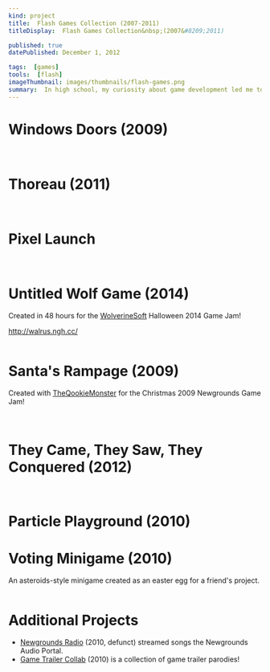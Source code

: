 ```yaml
---
kind: project
title:  Flash Games Collection (2007-2011)
titleDisplay:  Flash Games Collection&nbsp;(2007&#8209;2011)

published: true
datePublished: December 1, 2012

tags:  [games]
tools:  [flash]
imageThumbnail: images/thumbnails/flash-games.png
summary:  In high school, my curiosity about game development led me to <b>Newgrounds</b>, where I made lifelong friends and published a few Flash games along the way!
---
```


# Windows Doors (2009)

<GamePreview gameSlug="windows-doors" />

<img src="/flash/screenshots/windows-doors-2.png" alt="" />
<img src="/flash/screenshots/windows-doors-1.png" alt="" />

# Thoreau (2011)

<GamePreview gameSlug="thoreau" />

<img src="/flash/screenshots/thoreau-2.png" alt="" />
<img src="/flash/screenshots/thoreau-3.png" alt="" />

# Pixel Launch

<GamePreview gameSlug="pixel-launch" />

<img src="/flash/screenshots/pixel-launch-1.png" alt="" />
<img src="/flash/screenshots/pixel-launch-2.png" alt="" />
<img src="/flash/screenshots/pixel-launch-3.png" alt="" />

# Untitled Wolf Game (2014)

Created in 48 hours for the [WolverineSoft](https://www.wolverinesoft.org/) Halloween 2014 Game Jam!

http://walrus.ngh.cc/

<img src="/flash/screenshots/wolf-1.png" alt="" />

# Santa's Rampage (2009)

Created with [TheQookieMonster](https://theqookiemonster.newgrounds.com/) for the Christmas 2009 Newgrounds Game Jam!

<GamePreview gameSlug="santas-rampage" />

<img src="/flash/screenshots/santa-1.png" alt="" />
<img src="/flash/screenshots/santa-2.png" alt="" />

# They Came, They Saw, They Conquered (2012)

<GamePreview gameSlug="tctstc" />

<img src="/flash/screenshots/tctstc-1.png" alt="" />
<img src="/flash/screenshots/tctstc-2.png" alt="" />

# Particle Playground (2010)

<GamePreview gameSlug="particle-playground" />

# Voting Minigame (2010)

An asteroids-style minigame created as an easter egg for a friend's project.

<GamePreview gameSlug="voting-minigame" />

<img src="/flash/screenshots/voting-1.png" alt="" />

# Additional Projects

* [Newgrounds Radio](https://www.newgrounds.com/portal/view/533490) (2010, defunct) streamed songs the Newgrounds Audio Portal.
* [Game Trailer Collab](https://www.newgrounds.com/portal/view/532891) (2010) is a collection of game trailer parodies!